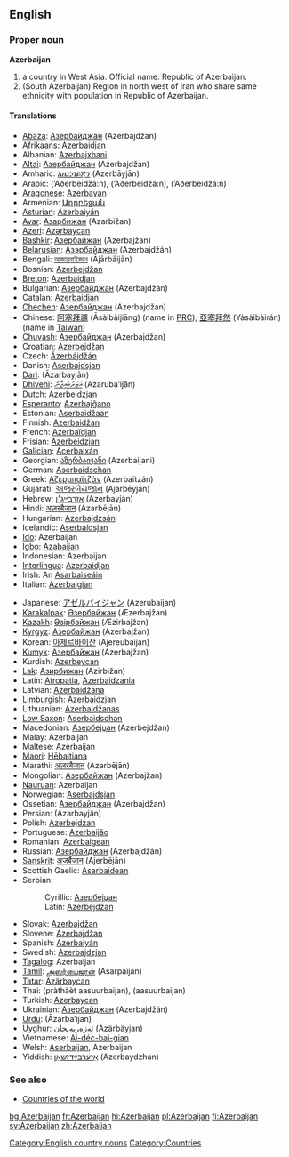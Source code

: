 ==English==
{{Wikipedia}}
===Proper noun===
'''Azerbaijan'''

# a country in West Asia. Official name: Republic of Azerbaijan.
# (South Azerbaijan) Region in north west of Iran who share same ethnicity with population in Republic of Azerbaijan.
====Translations====
{{top}}
*[[Abaza]]: [[Азербайджан]] (Azerbajdžan)
*Afrikaans: [[Azerbaidjan]]
*Albanian: [[Azerbajxhani]]
*[[Altai]]: [[Азербайджан]] (Azerbajdžan)
*Amharic: [[አዜርባይጃን]] (Azerbāyjān)
*Arabic: {{ARchar|[[آذربيجان]]}} (’Aðerbeidžá:n), {{ARchar|[[أذربيجان]]}} (’Aðerbeidžá:n), {{ARchar|[[اذربيجان]]}} (’Aðerbeidžá:n)
*[[Aragonese]]: [[Azerbayán]] {{m}}
*Armenian: [[Ադրբեջան]] {{Unicode|(Adrbeǰan)}}
*[[Asturian]]: [[Azerbaiyán]] {{m}}
*[[Avar]]: [[Азарбижан]] (Azarbižan)
*[[Azeri]]: [[Azərbaycan]]
*[[Bashkir]]: [[Азербайжан]] (Azerbajžan)
*[[Belarusian]]: [[Азэрбайджан]] (Azerbajdžán) {{m}}
*Bengali: [[আজারবাইজান]] (Ājārbāijān)
*Bosnian: [[Azerbejdžan]] {{m}}
*[[Breton]]: [[Azerbaidjan]]
*Bulgarian: [[Азербайджан]] (Azerbajdžán) {{m}}
*Catalan: [[Azerbaidjan]] {{m}}
*[[Chechen]]: [[Азербайджан]] (Azerbajdžan)
*Chinese: [[阿塞拜疆]] (Āsàibàijiāng) (name in [[w:People's Republic of China|PRC]]); [[亞塞拜然]] (Yàsàibàirán) (name in [[Taiwan]])
*[[Chuvash]]: [[Азербайджан]] (Azerbajdžan)
*Croatian: [[Azerbejdžan]]
*Czech: [[Ázerbájdžán]] {{m}}
*Danish: [[Aserbajdsjan]]
*[[Dari]]: {{FAchar|[[آذربایجان]]}} (Āzarbayjān)
*[[Dhivehi]]: [[އަޒަރުބައިޖާން]] (Ażaruba’ijān)
*Dutch: [[Azerbeidzjan]]
*[[Esperanto]]: [[Azerbajĝano]]
*Estonian: [[Aserbaidžaan]]
*Finnish: [[Azerbaidžan]]
*French: [[Azerbaïdjan]] {{m}}
*Frisian: [[Azerbeidzjan]]
*[[Galician]]: [[Acerbaixán]] {{m}}
*Georgian: [[აზერბაიჯანი]] (Azerbaijani)
*German: [[Aserbaidschan]] {{n}}
*Greek: [[Αζερμπαϊτζάν]] (Azerbaïtzán)
*Gujarati: [[અજરબેયજાન]] (Ajarbēyjān)
*Hebrew: [[אזרבייג׳ן]] (Azerbayján)
*Hindi: [[अज़रबैजान]] (Azarbējān)
*Hungarian: [[Azerbajdzsán]]
*Icelandic: [[Aserbaídsjan]]
*[[Ido]]: Azerbaijan
*[[Igbo]]: [[Azabaijan]]
*Indonesian: Azerbaijan
*[[Interlingua]]: [[Azerbaidjan]]
*Irish: An [[Asarbaiseáin]]
*Italian: [[Azerbaigian]] {{m}}
{{mid}}
*Japanese: [[アゼルバイジャン]] (Azerubaijan)
*[[Karakalpak]]: [[Әзербайжан]] (Æzerbajžan)
*[[Kazakh]]: [[Әзірбайжан]] (Æzirbajžan)
*[[Kyrgyz]]: [[Азербайжан]] (Azerbajžan)
*Korean: [[아제르바이잔]] (Ajereubaijan)
*[[Kumyk]]: [[Азербайжан]] (Azerbajžan)
*Kurdish: [[Azerbeycan]]
*[[Lak]]: [[Азирбижан]] (Azirbižan)
*Latin: [[Atropatia]], [[Azerbaidzania]] {{f}}
*Latvian: [[Azerbaidžāna]]
*[[Limburgish]]: [[Azerbaidzjan]]
*Lithuanian: [[Azerbaidžanas]]
*[[Low Saxon]]: [[Aserbaidschan]]
*Macedonian: [[Азербејџан]] (Azerbejdžan)
*Malay: Azerbaijan
*Maltese: Azerbaijan
*[[Maori]]: [[Hēbaitiana]]
*Marathi: [[अज़रबैजान]] (Azarbējān)
*Mongolian: [[Азербайжан]] (Azerbajžan)
*[[Nauruan]]: Azerbaijan
*Norwegian: [[Aserbajdsjan]]
*Ossetian: [[Азербайджан]] (Azerbajdžan)
*Persian: {{FAchar|[[آذربایجان]]}} (Azarbayjân)
*Polish: [[Azerbejdżan]] {{m}}
*Portuguese: [[Azerbaijão]] {{m}}
*Romanian: [[Azerbaigean]] {{n}}
*Russian: [[Азербайджан]] (Azerbajdžán) {{m}}
*[[Sanskrit]]: [[अजर्बैजान]] (Ajerbējān)
*Scottish Gaelic: [[Asarbaidean]]
*Serbian:
*:Cyrillic: [[Азербејџан]] {{m}}
*:Latin: [[Azerbejdžan]] {{m}}
*Slovak: [[Azerbajdžan]] {{m}}
*Slovene: [[Azerbajdžan]] {{m}}
*Spanish: [[Azerbaiyán]] {{m}}
*Swedish: [[Azerbajdzjan]]
*[[Tagalog]]: Azerbaijan
*[[Tamil]]: [[அஸர்பைஜான்]] (Asarpaijān)
*[[Tatar]]: [[Äzärbaycan]]
*Thai: {{THchar|[[ประเทศอาเซอร์ไบจาน]]}} (pràthàèt aasuurbaijan), {{THchar|[[อาเซอร์ไบจัน]]}} (aasuurbaijan)
*Turkish: [[Azerbaycan]]
*Ukrainian: [[Азербайджан]] (Azerbajdžán) {{m}}
*[[Urdu]]: {{FAchar|[[آذربائجان]]}} (Āzarbā’ijān)
*[[Uyghur]]: [[ﺋﻪﺯﻩﺭﺑﻪﻳﺠﺎﻥ]] (Äzärbäyjan)
*Vietnamese: [[Ai-déc-bai-gian]]
*Welsh: [[Aserbaijan]], Azerbaijan
*Yiddish: [[אַזערבײַדזשאַן]] (Azerbaydzhan)
{{bottom}}

===See also===
*[[Countries of the world]]
[[Category:English country nouns]]
[[Category:Countries]]
[[bg:Azerbaijan]]
[[fr:Azerbaijan]]
[[hi:Azerbaijan]]
[[pl:Azerbaijan]]
[[fi:Azerbaijan]]
[[sv:Azerbaijan]]
[[zh:Azerbaijan]]